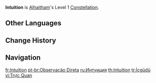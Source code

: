 {{Constellation Infobox
|image       = Constellation Intuition.png
|character   = Alhaitham
|level       = 1
|description = When a Projection Attack hits an opponent, [[Universality: An Elaboration on Form]]'s CD is decreased by 1.2s. This effect can be triggered once every 1s.
|utility1    = Cooldown Reduction
}}
'''Intuition''' is [[Alhaitham]]'s Level 1 [[Constellation]].

==Other Languages==
{{Other Languages
|en      = Intuition
|zhs     = 直观
|zhs_rm  = Zhíguān
|zht     = 直觀
|zht_rm  = Zhíguān
|zh_tl   = 
|ja      = イントゥイション
|ja_rm   = Intuishon
|ja_tl   = Intuition
|ko      = 직관
|ko_tl   = Intuition
|es      = Intuición
|es_tl   = Intuition
|fr      = Intuition
|ru      = Интуиция

|th      = Intuition
|vi      = Trực Quan
|vi_tl   = Intuition
|de      = Intuition
|id      = Intuition
|pt      = Observação Direta
|pt_tl   = 
|tr      = İçgüdü
|tr_tl   = Instinct
|it      = Intuito
|it_tl   = Intuition
}}

==Change History==
{{Change History|3.4}}

==Navigation==
{{Talent Navbox|Alhaitham}}

[[fr:Intuition]]
[[pt-br:Observação Direta]]
[[ru:Интуиция]]
[[th:Intuition]]
[[tr:İçgüdü]]
[[vi:Trực Quan]]